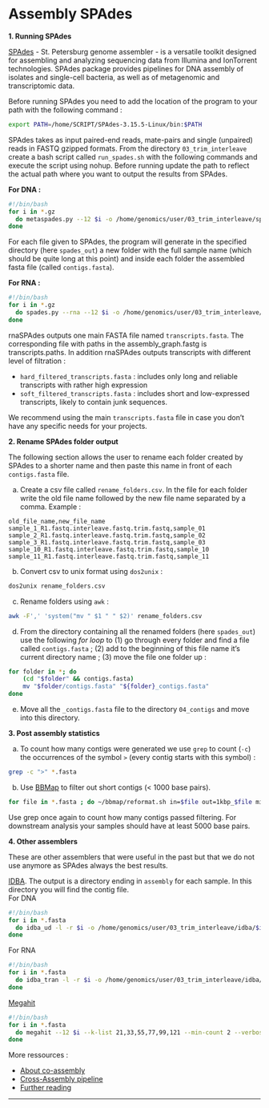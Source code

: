 # Assembly SPAdes

**1. Running SPAdes**

[SPAdes](https://github.com/ablab/spades) - St. Petersburg genome assembler - is a versatile toolkit designed for assembling and analyzing sequencing data from Illumina and IonTorrent technologies. SPAdes package provides pipelines for DNA assembly of isolates and single-cell bacteria, as well as of metagenomic and transcriptomic data. 

Before running SPAdes you need to add the location of the program to your path with the following command : 
```bash
export PATH=/home/SCRIPT/SPAdes-3.15.5-Linux/bin:$PATH
```

SPAdes takes as input paired-end reads, mate-pairs and single (unpaired) reads in FASTQ gzipped formats. From the directory `03_trim_interleave` create a bash script called `run_spades.sh` with the following commands and execute the script using nohup. Before running update the path to reflect the actual path where you want to output the results from SPAdes.  

**For DNA : **

```bash
#!/bin/bash
for i in *.gz 
  do metaspades.py --12 $i -o /home/genomics/user/03_trim_interleave/spades_out/$i -t 40 
done
``` 

For each file given to SPAdes, the program will generate in the specified directory (here `spades_out`) a new folder with the full sample name (which should be quite long at this point) and inside each folder the assembled fasta file (called `contigs.fasta`). 

**For RNA : **

```bash
#!/bin/bash
for i in *.gz 
  do spades.py --rna --12 $i -o /home/genomics/user/03_trim_interleave/spades_out/$i -t 40 
done
``` 

rnaSPAdes outputs one main FASTA file named `transcripts.fasta`. The corresponding file with paths in the assembly_graph.fastg is transcripts.paths. In addition rnaSPAdes outputs transcripts with different level of filtration :

- `hard_filtered_transcripts.fasta` : includes only long and reliable transcripts with rather high expression
- `soft_filtered_transcripts.fasta` : includes short and low-expressed transcripts, likely to contain junk sequences.

We recommend using the main `transcripts.fasta` file in case you don't have any specific needs for your projects.

**2. Rename SPAdes folder output**

The following section allows the user to rename each folder created by SPAdes to a shorter name and then paste this name in front of each `contigs.fasta` file.

a) Create a csv file called `rename_folders.csv`. In the file for each folder write the old file name followed by the new file name separated by a comma. Example : 

```verbose
old_file_name,new_file_name
sample_1_R1.fastq.interleave.fastq.trim.fastq,sample_01
sample_2_R1.fastq.interleave.fastq.trim.fastq,sample_02
sample_3_R1.fastq.interleave.fastq.trim.fastq,sample_03
sample_10_R1.fastq.interleave.fastq.trim.fastq,sample_10
sample_11_R1.fastq.interleave.fastq.trim.fastq,sample_11
```

b) Convert csv to unix format using `dos2unix` : 
```bash
dos2unix rename_folders.csv
```

c) Rename folders using `awk` :

```bash
awk -F',' 'system("mv " $1 " " $2)' rename_folders.csv
```

d) From the directory containing all the renamed folders (here `spades_out`) use the following *for loop* to (1) go through every folder and find a file called `contigs.fasta` ; (2) add to the beginning of this file name it's current directory name ; (3) move the file one folder up : 

```bash
for folder in *; do
    (cd "$folder" && contigs.fasta)  
    mv "$folder/contigs.fasta" "${folder}_contigs.fasta"
done
```

e) Move all the `_contigs.fasta` file to the directory `04_contigs` and move into this directory. 

**3. Post assembly statistics**

a) To count how many contigs were generated we use `grep` to count (`-c`) the occurrences of the symbol `>` (every contig starts with this symbol) : 

```bash
grep -c ">" *.fasta
```

b) Use [BBMap](https://jgi.doe.gov/data-and-tools/software-tools/bbtools/bb-tools-user-guide/bbmap-guide/) to filter out short contigs (< 1000 base pairs). 

```bash
for file in *.fasta ; do ~/bbmap/reformat.sh in=$file out=1kbp_$file minlength=1000 ; done
``` 

Use grep once again to count how many contigs passed filtering. For downstream analysis your samples should have at least 5000 base pairs. 

**4. Other assemblers**

These are other assemblers that were useful in the past but that we do not use anymore as SPAdes always the best results. 

[IDBA](https://github.com/loneknightpy/idba). The output is a directory ending in `assembly` for each sample. In this directory you will find the contig file.  
For DNA
```bash
#!/bin/bash
for i in *.fasta
  do idba_ud -l -r $i -o /home/genomics/user/03_trim_interleave/idba/$i --pre_correction --mink 65 --maxk 115 --step 10 --seed_kmer 55 --num_threads 40 
done
```
For RNA 
```bash
#!/bin/bash
for i in *.fasta
  do idba_tran -l -r $i -o /home/genomics/user/03_trim_interleave/idba/$i --pre_correction --mink 65 --maxk 115 --step 10 --seed_kmer 55 --num_threads 40 
done
```

[Megahit](https://github.com/voutcn/megahit)
```bash
#!/bin/bash
for i in *.fasta
  do megahit --12 $i --k-list 21,33,55,77,99,121 --min-count 2 --verbose -t 40 -o /home/genomics/user/03_trim_interleave/Megahit/$i --out-prefix megahit_$i  
done
``` 

More ressources :

- [About co-assembly](https://angus.readthedocs.io/en/2019/recovering-rep-genomes-from-mgs.html)
- [Cross-Assembly pipeline](https://linsalrob.github.io/ComputationalGenomicsManual/CrossAssembly/)
- [Further reading](https://bmcgenomics.biomedcentral.com/articles/10.1186/s12864-017-3918-9)

*** 
